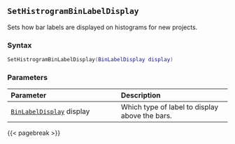 ## `SetHistrogramBinLabelDisplay`

Sets how bar labels are displayed on histograms for new projects.

### Syntax {-}

``` .lua
SetHistrogramBinLabelDisplay(BinLabelDisplay display)
```

### Parameters {-}

**Parameter** | **Description**
| :-- | :-- |
|[`BinLabelDisplay`](#binlabeldisplay) display | Which type of label to display above the bars. |

{{< pagebreak >}}